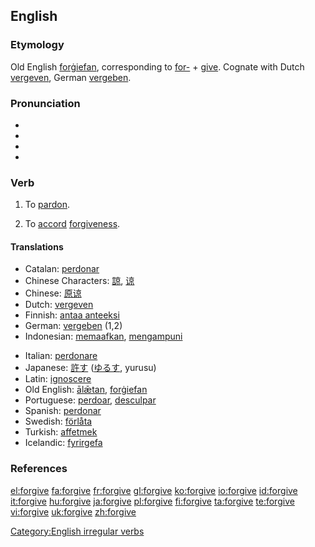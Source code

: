 ==English==

===Etymology===
Old English [[forgiefan|forġiefan]], corresponding to [[for-]] + [[give]]. Cognate with Dutch [[vergeven]], German [[vergeben]].

===Pronunciation===
*{{AHD|fər-gĭv', fôr-gĭv'}}
*{{IPA|/fəˈgɪv/, /fɔː(r)ˈgɪv/}}
*{{SAMPA|/f@(r)ˈgIv/, /fO:(r)ˈgIv/}}
*{{audio|en-us-forgive.ogg|Audio (US)}}

===Verb===
{{en-verb|forgives|forgiving|forgave|forgiven}}

# {{transitive}} To [[pardon]].
# {{intransitive}} To [[accord]] [[forgiveness]].

====Translations====
{{top}}
*Catalan: [[perdonar]]
*Chinese Characters: [[諒]], [[谅]]
*Chinese: [[原谅]]
*Dutch: [[vergeven]]
*Finnish: [[antaa anteeksi]]
*German: [[vergeben]] (1,2)
*Indonesian: [[maaf|memaafkan]], [[ampun|mengampuni]]
{{mid}}
*Italian: [[perdonare]]
*Japanese: [[許す]] ([[ゆるす]], yurusu)
*Latin: [[ignoscere]]
*Old English: [[alætan|ālǣtan]], [[forgiefan|forġiefan]]
*Portuguese: [[perdoar]], [[desculpar]]
*Spanish: [[perdonar]]
*Swedish: [[förlåta]]
*Turkish: [[affetmek]]
*Icelandic: [[fyrirgefa]]
{{bottom}}

===References===
{{R:Century 1911}}
{{R:Webster 1913}}

[[Category:English irregular verbs]]

[[el:forgive]]
[[fa:forgive]]
[[fr:forgive]]
[[gl:forgive]]
[[ko:forgive]]
[[io:forgive]]
[[id:forgive]]
[[it:forgive]]
[[hu:forgive]]
[[ja:forgive]]
[[pl:forgive]]
[[fi:forgive]]
[[ta:forgive]]
[[te:forgive]]
[[vi:forgive]]
[[uk:forgive]]
[[zh:forgive]]
